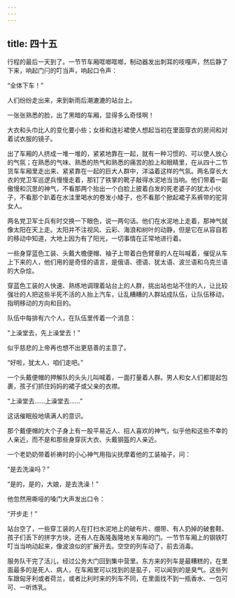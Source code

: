 ```yaml
---
---
---
```

title: 四十五
---



行程的最后一天到了。一节节车厢哐啷哐啷，制动器发出刺耳的吱嘎声，然后静了下来，响起门闩的叮当声，响起口令声：

“全体下车！”

人们纷纷走出来，来到新雨后潮漉漉的站台上。

一张张熟悉的脸，出了黑暗的车厢，显得多么奇怪啊！

大衣和头巾比人的变化要小些；女褂和连衫裙使人想起当初在里面穿衣的房间和对着试衣服的镜子。

出了车厢的人挤成一堆一堆的，紧紧地靠在一起，就有一种习惯的、可以使人放心的气氛；在熟悉的气味、熟悉的热气和熟悉的痛苦的脸上和眼睛里，在从四十二节货车车厢里走出来、紧紧靠在一起的巨大人群中，洋溢着这样的气氛。两名穿长大衣的党卫军巡逻兵慢慢走着，那钉了铁掌的靴子敲得水泥地当当响。他们带着一副傲慢和沉思的神气，不看那两个抬出一个白脸上披着白发的死老婆子的犹太小伙子，不看那个趴着在水洼里喝水的卷发小矮子，也不看那个掀起裙子系裤带的驼背女人。

两名党卫军士兵有时交换一下眼色，说一两句话。他们在水泥地上走着，那神气就像太阳在天上走。太阳并不注视风、云彩、海浪和树叶的动静，但是它在从容自若的移动中知道，大地上因为有了阳光，一切事情在正常地进行着。

一些身穿蓝色工装、头戴大檐便帽、袖子上带着白色臂章的人在叫喊着，催促从车上下来的人，他们用的是奇怪的语言，是俄语、德语、犹太语、波兰语和乌克兰语的大杂烩。

穿蓝色工装的人快速、熟练地调理着站台上的人群，挑出站也站不住的人，让比较强壮的人把这些半死不活的人抬上汽车，让乱糟糟的人群站成队伍，让队伍移动，指明移动的方向和目的。

队伍中每排有六个人，在队伍里传着一个消息：

“上澡堂去，先上澡堂去！”

似乎慈悲的上帝再也想不出更慈善的主意了。

“好啦，犹太人，咱们走吧。”

一个头戴便帽的押解队的头头儿叫喊着，一面打量着人群。男人和女人们都提起包裹，孩子们抓住妈妈的裙子或父亲的衣襟。

“上澡堂去……上澡堂去……”

这话催眠般地填满人的意识。

那个戴便帽的大个子身上有一股平易近人、招人喜欢的神气，似乎他和这些不幸的人亲近，而不是和那些身穿灰大衣、头戴钢盔的人亲近。

一个老奶奶带着祈祷时的小心神气用指尖抚摩着他的工装袖子，问：

“是去洗澡吗？”

“是的，是的，大娘，是去洗澡！”

他忽然用嘶哑的嗓门大声发出口令：

“开步走！”

站台空了，一些穿工装的人在打扫水泥地上的破布片、绷带、有人扔掉的破套鞋、孩子们丢下的拼字方块，还有人在轰隆轰隆地关车厢的门。一节节车厢上的钢铁叮叮当当响动起来，像波浪似的扩展开去。空空的列车动了，前去消毒。

服务队干完了活儿，经过公务大门回到集中营里。东方来的列车是最糟糕的，在里面最多的是死人、病人，在车厢里可以找到的是虱子，可以闻到的是臭气。这些列车跟匈牙利或者荷兰，或者比利时来的列车不同，在里面找不到一瓶香水、一包可可、一听炼乳。